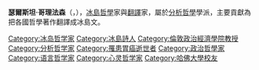 {{Multiple issues|
{{Expand language|1=en|2=is|time=2021-10-04T00:31:57+00:00}}
{{BLP unsourced|time=2021-10-04T00:31:57+00:00}}
{{Refimprove|time=2021-10-04T00:31:57+00:00}}
{{Unreferenced|time=2021-10-04T00:31:57+00:00}}
}}
'''瑟爾斯坦·哥理法森'''（{{lang-is|Þorsteinn Gylfaso}}，{{bd|1942年|8月12日|2005年|8月16日|}}），[[冰島|冰島]][[哲學|哲學]]家與[[翻譯|翻譯]]家，屬於[[分析哲學|分析哲學]]學派，主要貢獻為把各國哲學著作翻譯成冰島文。

{{Authority control}}
{{DEFAULTSORT:gylfason}}
{{Iceland-bio-stub}}
[[Category:冰岛哲学家|Category:冰岛哲学家]]
[[Category:冰島詩人|Category:冰島詩人]]
[[Category:倫敦政治經濟學院教授|Category:倫敦政治經濟學院教授]]
[[Category:分析哲学家|Category:分析哲学家]]
[[Category:罹患胃癌逝世者|Category:罹患胃癌逝世者]]
[[Category:政治哲學家|Category:政治哲學家]]
[[Category:语言哲学家|Category:语言哲学家]]
[[Category:心灵哲学家|Category:心灵哲学家]]
[[Category:哈佛大學校友|Category:哈佛大學校友]]